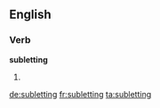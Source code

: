 ==English==

===Verb===
'''subletting'''

# {{present participle of|[[sublet]]}}

[[de:subletting]]
[[fr:subletting]]
[[ta:subletting]]